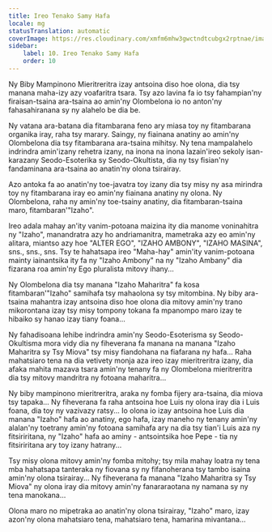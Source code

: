 ```yaml
---
title: Ireo Tenako Samy Hafa
locale: mg
statusTranslation: automatic
coverImage: https://res.cloudinary.com/xmfm6mhw3gwctndtcubgx2rptnae/image/upload/v1740468922/small_cover_tratado_de_psicologia_revolucionaria_a4c0dca4e0.webp
sidebar:
    label: 10. Ireo Tenako Samy Hafa
    order: 10
---
```

Ny Biby Mampinono Mieritreritra izay antsoina diso hoe olona, dia tsy manana maha-izy azy voafaritra tsara. Tsy azo lavina fa io tsy fahampian'ny firaisan-tsaina ara-tsaina ao amin'ny Olombelona io no anton'ny fahasahiranana sy ny alahelo be dia be.

Ny vatana ara-batana dia fitambarana feno ary miasa toy ny fitambarana organika iray, raha tsy marary. Saingy, ny fiainana anatiny ao amin'ny Olombelona dia tsy fitambarana ara-tsaina mihitsy. Ny tena mampalahelo indrindra amin'izany rehetra izany, na inona na inona lazain'ireo sekoly isan-karazany Seodo-Esoterika sy Seodo-Okultista, dia ny tsy fisian'ny fandaminana ara-tsaina ao anatin'ny olona tsirairay.

Azo antoka fa ao anatin'ny toe-javatra toy izany dia tsy misy ny asa mirindra toy ny fitambarana iray eo amin'ny fiainana anatiny ny olona. Ny Olombelona, raha ny amin'ny toe-tsainy anatiny, dia fitambaran-tsaina maro, fitambaran'"Izaho".

Ireo adala mahay an'ity vanim-potoana maizina ity dia manome voninahitra ny "Izaho", manandratra azy ho andriamanitra, mametraka azy eo amin'ny alitara, miantso azy hoe "ALTER EGO", "IZAHO AMBONY", "IZAHO MASINA", sns., sns., sns. Tsy te hahatsapa ireo "Maha-hay" amin'ity vanim-potoana mainty iainantsika ity fa ny "Izaho Ambony" na ny "Izaho Ambany" dia fizarana roa amin'ny Ego pluralista mitovy ihany...

Ny Olombelona dia tsy manana "Izaho Maharitra" fa kosa fitambaran'"Izaho" samihafa tsy mahaolona sy tsy mitombina. Ny biby ara-tsaina mahantra izay antsoina diso hoe olona dia mitovy amin'ny trano mikorontana izay tsy misy tompony tokana fa mpanompo maro izay te hibaiko sy hanao izay tiany foana...

Ny fahadisoana lehibe indrindra amin'ny Seodo-Esoterisma sy Seodo-Okultisma mora vidy dia ny fiheverana fa manana na manana "Izaho Maharitra sy Tsy Miova" tsy misy fiandohana na fiafarana ny hafa... Raha mahatsiaro tena na dia vetivety monja aza ireo izay mieritreritra izany, dia afaka mahita mazava tsara amin'ny tenany fa ny Olombelona mieritreritra dia tsy mitovy mandritra ny fotoana maharitra...

Ny biby mampinono mieritreritra, araka ny fomba fijery ara-tsaina, dia miova tsy tapaka... Ny fiheverana fa raha antsoina hoe Luis ny olona iray dia i Luis foana, dia toy ny vazivazy ratsy... Io olona io izay antsoina hoe Luis dia manana "Izaho" hafa ao anatiny, ego hafa, izay maneho ny tenany amin'ny alalan'ny toetrany amin'ny fotoana samihafa ary na dia tsy tian'i Luis aza ny fitsiriritana, ny "Izaho" hafa ao aminy - antsointsika hoe Pepe - tia ny fitsiriritana ary toy izany hatrany...

Tsy misy olona mitovy amin'ny fomba mitohy; tsy mila mahay loatra ny tena mba hahatsapa tanteraka ny fiovana sy ny fifanoherana tsy tambo isaina amin'ny olona tsirairay... Ny fiheverana fa manana "Izaho Maharitra sy Tsy Miova" ny olona iray dia mitovy amin'ny fanararaotana ny namana sy ny tena manokana...

Olona maro no mipetraka ao anatin'ny olona tsirairay, "Izaho" maro, izay azon'ny olona mahatsiaro tena, mahatsiaro tena, hamarina mivantana...

